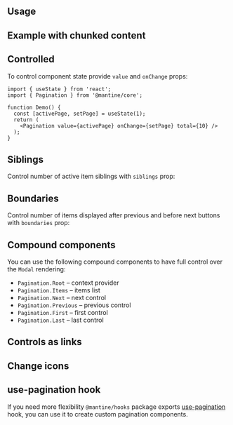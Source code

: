 

## Usage

<Demo data={PaginationDemos.configurator} />

## Example with chunked content

<Demo data={PaginationDemos.withContent} />

## Controlled

To control component state provide `value` and `onChange` props:

```tsx
import { useState } from 'react';
import { Pagination } from '@mantine/core';

function Demo() {
  const [activePage, setPage] = useState(1);
  return (
    <Pagination value={activePage} onChange={setPage} total={10} />
  );
}
```

## Siblings

Control number of active item siblings with `siblings` prop:

<Demo data={PaginationDemos.siblings} />

## Boundaries

Control number of items displayed after previous and before next buttons with `boundaries` prop:

<Demo data={PaginationDemos.boundaries} />

<StylesApiSelectors component="Pagination" />

<Demo data={PaginationDemos.stylesApi} />

## Compound components

You can use the following compound components to have full control over the `Modal` rendering:

- `Pagination.Root` – context provider
- `Pagination.Items` – items list
- `Pagination.Next` – next control
- `Pagination.Previous` – previous control
- `Pagination.First` – first control
- `Pagination.Last` – last control

<Demo data={PaginationDemos.composition} />

## Controls as links

<Demo data={PaginationDemos.links} />

## Change icons

<Demo data={PaginationDemos.icons} />

## use-pagination hook

If you need more flexibility `@mantine/hooks` package exports [use-pagination](/hooks/use-pagination/) hook,
you can use it to create custom pagination components.
